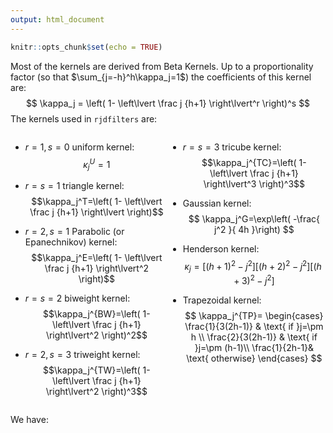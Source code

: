 ```yaml
---
output: html_document
---
```


```r
knitr::opts_chunk$set(echo = TRUE)
```


<style>
.parent {
  display: grid;
  grid-template-columns: repeat(2, 1fr);
  grid-template-rows: 2fr;
  grid-column-gap: 0px;
  grid-row-gap: 0px;
}
</style>
<style>
 .col2 {
  columns: 2;     
  -webkit-columns: 2; 
  -moz-columns: 2;
  -webkit-column-count: 2;
      -moz-column-count: 2;
           column-count: 2;

   -webkit-column-gap: 20px;
      -moz-column-gap: 20px;
           column-gap: 20px;
 }
</style>
   


Most of the kernels are derived from Beta Kernels. 
Up to a proportionality factor (so that $\sum_{j=-h}^h\kappa_j=1$) the coefficients of this kernel are:
$$
\kappa_j = \left(
  1-
  \left\lvert
  \frac j {h+1}
  \right\lvert^r
\right)^s
$$
The kernels used in `rjdfilters` are:

::: {.parent}
::: {}
- $r=1,s=0$ uniform kernel: 
$$\kappa_j^U=1$$

- $r=s=1$ triangle kernel:
$$\kappa_j^T=\left(
  1-
  \left\lvert
  \frac j {h+1}
  \right\lvert
\right)$$

- $r=2,s=1$  Parabolic (or Epanechnikov) kernel:
$$\kappa_j^E=\left(
  1-
  \left\lvert
  \frac j {h+1}
  \right\lvert^2
\right)$$

- $r=s=2$ biweight kernel:
$$\kappa_j^{BW}=\left(
  1-
  \left\lvert
  \frac j {h+1}
  \right\lvert^2
\right)^2$$

- $r = 2, s = 3$ triweight kernel:
$$\kappa_j^{TW}=\left(
  1-
  \left\lvert
  \frac j {h+1}
  \right\lvert^2
\right)^3$$
:::
::: {}
- $r = s = 3$ tricube kernel:
$$\kappa_j^{TC}=\left(
  1-
  \left\lvert
  \frac j {h+1}
  \right\lvert^3
\right)^3$$

- Gaussian kernel:
$$
\kappa_j^G=\exp\left(
-\frac{
  j^2
}{
  4h
}\right)
$$
- Henderson kernel:
$$
\kappa_{j}=\left[(h+1)^{2}-j^{2}\right]\left[(h+2)^{2}-j^{2}\right]\left[(h+3)^{2}-j^{2}\right]
$$

- Trapezoidal kernel:
$$
\kappa_j^{TP}=
\begin{cases}
  \frac{1}{3(2h-1)} & \text{ if }j=\pm h 
  \\
  \frac{2}{3(2h-1)} & \text{ if }j=\pm (h-1)\\
  \frac{1}{2h-1}& \text{ otherwise}
\end{cases}
$$
::: 
::::

We have:
\begin{align*}
\kappa_j^{E}\geq \kappa_j^{BW} \geq \kappa_j^{TW},\quad
\kappa_j^{E}\geq \kappa_j^T,\quad
\kappa_j^{TC} \geq \kappa_j^{TW}
\end{align*}

